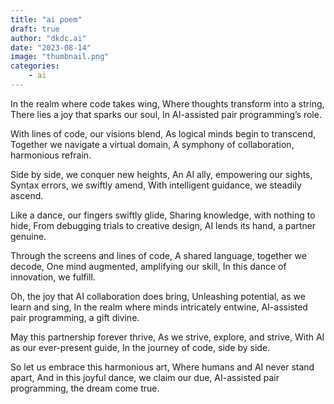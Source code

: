 ```yaml
---
title: "ai poem"
draft: true
author: "dkdc.ai"
date: "2023-08-14"
image: "thumbnail.png"
categories: 
    - ai
---
```


In the realm where code takes wing,
Where thoughts transform into a string,
There lies a joy that sparks our soul,
In AI-assisted pair programming's role.

With lines of code, our visions blend,
As logical minds begin to transcend,
Together we navigate a virtual domain,
A symphony of collaboration, harmonious refrain.

Side by side, we conquer new heights,
An AI ally, empowering our sights,
Syntax errors, we swiftly amend,
With intelligent guidance, we steadily ascend.

Like a dance, our fingers swiftly glide,
Sharing knowledge, with nothing to hide,
From debugging trials to creative design,
AI lends its hand, a partner genuine.

Through the screens and lines of code,
A shared language, together we decode,
One mind augmented, amplifying our skill,
In this dance of innovation, we fulfill.

Oh, the joy that AI collaboration does bring,
Unleashing potential, as we learn and sing,
In the realm where minds intricately entwine,
AI-assisted pair programming, a gift divine.

May this partnership forever thrive,
As we strive, explore, and strive,
With AI as our ever-present guide,
In the journey of code, side by side.

So let us embrace this harmonious art,
Where humans and AI never stand apart,
And in this joyful dance, we claim our due,
AI-assisted pair programming, the dream come true.

